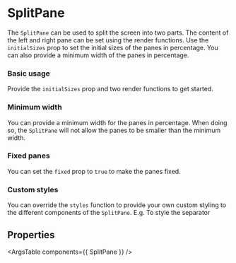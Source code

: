 
<Meta title="Components/SplitPane" component={SplitPane} />

# SplitPane

The	 `SplitPane` can be used to split the screen into two parts.
The content of the left and right pane can be set using the render functions.
Use the `initialSizes` prop to set the initial sizes of the panes in percentage.
You can also provide a minimum width of the panes in percentage.

### Basic usage

Provide the `initialSizes` prop and two render functions to get started.

<Canvas withToolbar={true}>
	<Story story={stories.Basic} name="Basic usage" />
</Canvas>

### Minimum width

You can provide a minimum width for the panes in percentage.
When doing so, the `SplitPane` will not allow the panes to be smaller than the minimum width.

<Canvas withToolbar={true}>
	<Story story={stories.MinWidth} name="Minimum widths" />
</Canvas>

### Fixed panes

You can set the `fixed` prop to `true` to make the panes fixed.

<Canvas withToolbar={true}>
	<Story story={stories.Fixed} name="Fixed panes" />
</Canvas>

### Custom styles

You can override the `styles` function to provide your own custom styling to the different components of the `SplitPane`.
E.g. To style the separator

<Canvas withToolbar={true}>
	<Story story={stories.CustomStyles} name="Custom styles" />
</Canvas>

## Properties

<ArgsTable components={{ SplitPane }} />
